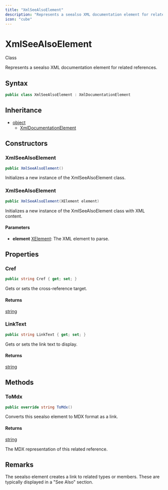 ```yaml
---
title: "XmlSeeAlsoElement"
description: "Represents a seealso XML documentation element for related references."
icon: "cube"
---
```


# XmlSeeAlsoElement

<Badge variant="outline">Class</Badge>

Represents a seealso XML documentation element for related references.

## Syntax

```csharp
public class XmlSeeAlsoElement : XmlDocumentationElement
```

## Inheritance

- [object](https://learn.microsoft.com/dotnet/api/system.object)
  - [XmlDocumentationElement](/api-reference/cloudnimble/easyaf/xmldocumentation/xmldocumentationelement)

## Constructors

### XmlSeeAlsoElement

```csharp
public XmlSeeAlsoElement()
```

Initializes a new instance of the XmlSeeAlsoElement class.

### XmlSeeAlsoElement

```csharp
public XmlSeeAlsoElement(XElement element)
```

Initializes a new instance of the XmlSeeAlsoElement class with XML content.

#### Parameters

- **element** [XElement](https://learn.microsoft.com/dotnet/api/system.xml.linq.xelement): The XML element to parse.


## Properties

### Cref

```csharp
public string Cref { get; set; }
```

Gets or sets the cross-reference target.

#### Returns

[string](https://learn.microsoft.com/dotnet/api/system.string)

### LinkText

```csharp
public string LinkText { get; set; }
```

Gets or sets the link text to display.

#### Returns

[string](https://learn.microsoft.com/dotnet/api/system.string)


## Methods

### ToMdx

```csharp
public override string ToMdx()
```

Converts this seealso element to MDX format as a link.

#### Returns

[string](https://learn.microsoft.com/dotnet/api/system.string)

The MDX representation of this related reference.


## Remarks

The seealso element creates a link to related types or members.
These are typically displayed in a "See Also" section.

